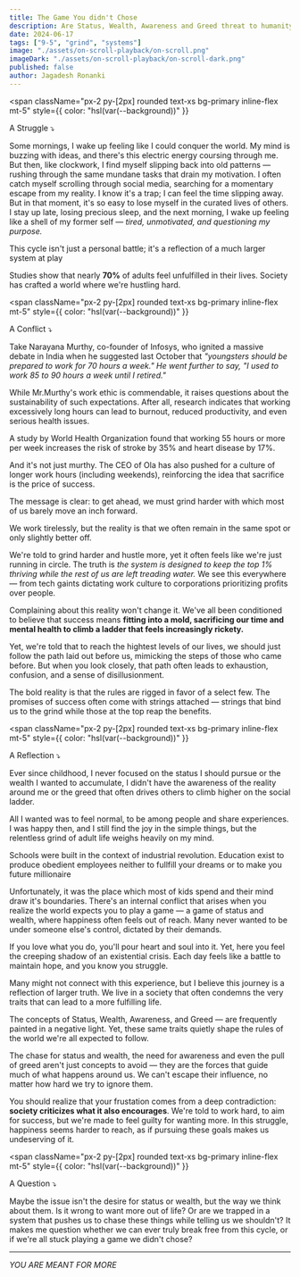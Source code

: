 ```yaml
---
title: The Game You didn't Chose
description: Are Status, Wealth, Awareness and Greed threat to humanity? let's discuss. 
date: 2024-06-17
tags: ["9-5", "grind", "systems"]
image: "./assets/on-scroll-playback/on-scroll.png"
imageDark: "./assets/on-scroll-playback/on-scroll-dark.png"
published: false
author: Jagadesh Ronanki
---
```


<span
  className="px-2 py-[2px] rounded text-xs bg-primary inline-flex mt-5"
  style={{ color: "hsl(var(--background))" }}
>
A Struggle ⤵
</span>

Some mornings, I wake up feeling like I could conquer the world. My mind is buzzing with ideas, and there's this electric energy coursing through me. But then, like clockwork, I find myself slipping back into old patterns — rushing through the same mundane tasks that drain my motivation. I often catch myself scrolling through social media, searching for a momentary escape from my reality. I know it's a trap; I can feel the time slipping away. But in that moment, it's so easy to lose myself in the curated lives of others. I stay up late, losing precious sleep, and the next morning, I wake up feeling like a shell of my former self — _tired, unmotivated, and questioning my purpose._

This cycle isn't just a personal battle; it's a reflection of a much larger system at play

Studies show that nearly __70%__ of adults feel unfulfilled in their lives. Society has crafted a world where we're hustling hard.

<span
  className="px-2 py-[2px] rounded text-xs bg-primary inline-flex mt-5"
  style={{ color: "hsl(var(--background))" }}
>
A Conflict ⤵
</span>


Take Narayana Murthy, co-founder of Infosys, who ignited a massive debate in India when he suggested last October that _"youngsters should be prepared to work for 70 hours a week." He went further to say, "I used to work 85 to 90 hours a week until I retired."_

While Mr.Murthy's work ethic is commendable, it raises questions about the sustainability of such expectations. After all, research indicates that working excessively long hours can lead to burnout, reduced productivity, and even serious health issues.

A study by World Health Organization found that working 55 hours or more per week increases the risk of stroke by 35% and heart disease by 17%.

And it's not just murthy. The CEO of Ola has also pushed for a culture of longer work hours (including weekends), reinforcing the idea that sacrifice is the price of success.

<Callout>
The message is clear: to get ahead, we must grind harder with which most of us barely move an inch forward.
</Callout>

We work tirelessly, but the reality is that we often remain in the same spot or only slightly better off. 

We're told to grind harder and hustle more, yet it often feels like we're just running in circle. The truth is _the system is designed to keep the top 1% thriving while the rest of us are left treading water._ We see this everywhere — from tech gaints dictating work culture to corporations prioritizing profits over people.

Complaining about this reality won't change it. We've all been conditioned to believe that success means **fitting into a mold, sacrificing our time and mental health to climb a ladder that feels increasingly rickety.**

Yet, we're told that to reach the hightest levels of our lives, we should just follow the path laid out before us, mimicking the steps of those who came before. But when you look closely, that path often leads to exhaustion, confusion, and a sense of disillusionment.

The bold reality is that the rules are rigged in favor of a select few. The promises of success often come with strings attached — strings that bind us to the grind while those at the top reap the benefits.

<span
  className="px-2 py-[2px] rounded text-xs bg-primary inline-flex mt-5"
  style={{ color: "hsl(var(--background))" }}
>
A Reflection ⤵
</span>

Ever since childhood, I never focused on the status I should pursue or the wealth I wanted to accumulate, I didn't have the awareness of the reality around me or the greed that often drives others to climb higher on the social ladder.

All I wanted was to feel normal, to be among people and share experiences. I was happy then, and I still find the joy in the simple things, but the relentless grind of adult life weighs heavily on my mind.

Schools were built in the context of industrial revolution.
Education exist to produce obedient employees
neither to fullfill your dreams 
or to make you future millionaire

Unfortunately, it was the place which most of kids spend and their mind draw it's boundaries. There's an internal conflict that arises when you realize the world expects you to play a game — a game of status and wealth, where happiness often feels out of reach. Many never wanted to be under someone else's control, dictated by their demands.

If you love what you do, you'll pour heart and soul into it. Yet, here you feel the creeping shadow of an existential crisis. Each day feels like a battle to maintain hope, and you know you struggle.

Many might not connect with this experience, but I believe this journey is a reflection of larger truth. We live in a society that often condemns the very traits that can lead to a more fulfilling life.

The concepts of Status, Wealth, Awareness, and Greed — are frequently painted in a negative light. Yet, these same traits quietly shape the rules of the world we're all expected to follow.

The chase for status and wealth, the need for awareness and even the pull of greed aren't just concepts to avoid — they are the forces that guide much of what happens around us. We can't escape their influence, no matter how hard we try to ignore them. 

You should realize that your frustation comes from a deep contradiction: **society criticizes what it also encourages**. We're told to work hard, to aim for success, but we're made to feel guilty for wanting more. In this struggle, happiness seems harder to reach, as if pursuing these goals makes us undeserving of it.

<span
  className="px-2 py-[2px] rounded text-xs bg-primary inline-flex mt-5"
  style={{ color: "hsl(var(--background))" }}
>
A Question ⤵
</span>

Maybe the issue isn't the desire for status or wealth, but the way we think about them. Is it wrong to want more out of life? Or are we trapped in a system that pushes us to chase these things while telling us we shouldn't? It makes me question whether we can ever truly break free from this cycle, or if we're all stuck playing a game we didn't chose?

---

_YOU ARE MEANT FOR MORE_
